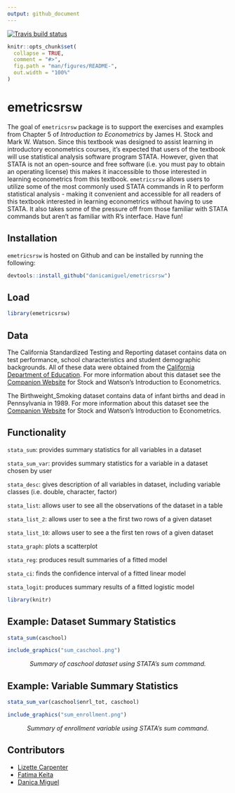 ```yaml
---
output: github_document
---
```


<!-- README.md is generated from README.Rmd. Please edit that file -->
<!-- badges: start -->
[![Travis build status](https://travis-ci.org/danicamiguel/emetricsrsw.svg?branch=master)](https://travis-ci.org/danicamiguel/emetricsrsw)
<!-- badges: end -->

```r
knitr::opts_chunk$set(
  collapse = TRUE,
  comment = "#>",
  fig.path = "man/figures/README-",
  out.width = "100%"
)
```

# emetricsrsw

The goal of `emetricsrsw` package is to support the exercises and examples from Chapter 5 of *Introduction to Econometrics* by James H. Stock and Mark W. Watson. Since this textbook was designed to assist learning in introductory econometrics courses, it's expected that users of the textbook will use statistical analysis software program STATA. However, given that STATA is not an open-source and free software (i.e. you must pay to obtain an operating license) this makes it inaccessible to those interested in learning econometrics from this textbook. `emetricsrsw` allows users to utilize some of the most commonly used STATA commands in R to perform statistical analysis - making it convenient and accessible for all readers of this textbook interested in learning econometrics without having to use STATA. It also takes some of the pressure off from those familiar with STATA commands but aren't as familiar with R's interface. Have fun!

## Installation

`emetricsrsw` is hosted on Github and can be installed by running the following: 
```r
devtools::install_github("danicamiguel/emetricsrsw")
```

## Load

```r
library(emetricsrsw)
```

## Data

The California Standardized Testing and Reporting dataset contains data on test performance, school characteristics and student demographic backgrounds. All of these data were obtained from the [California Department of Education](http://www.cde.ca.gov). For more information about this dataset see the [Companion Website](https://wps.pearsoned.com/aw_stock_ie_3/178/45691/11696965.cw/index.html) for Stock and Watson's Introduction to Econometrics. 

The Birthweight_Smoking dataset contains data of infant births and dead in Pennsylvania in 1989. For more information about this dataset see the [Companion Website](https://wps.pearsoned.com/aw_stock_ie_3/178/45691/11696965.cw/index.html) for Stock and Watson's Introduction to Econometrics. 

## Functionality

`stata_sum`: provides summary statistics for all variables in a dataset

`stata_sum_var`: provides summary statistics for a variable in a dataset chosen by user

`stata_desc`: gives description of all variables in dataset, including variable classes (i.e. double, character, factor)

`stata_list`: allows user to see all the observations of the dataset in a table

`stata_list_2`: allows user to see a the first two rows of a given dataset

`stata_list_10`: allows user to see a the first ten rows of a given dataset

`stata_graph`: plots a scatterplot

`stata_reg`: produces result summaries of a fitted model

`stata_ci`: finds the confidence interval of a fitted linear model

`stata_logit`: produces summary results of a fitted logistic model


```r
library(knitr)
```

## Example: Dataset Summary Statistics 
```r
stata_sum(caschool)
```

```r
include_graphics("sum_caschool.png")
```

<center> _Summary of caschool dataset using STATA's *sum* command._ </center>

## Example: Variable Summary Statistics 
```r
stata_sum_var(caschool$enrl_tot, caschool)
```

```r
include_graphics("sum_enrollment.png")
```

<center> _Summary of enrollment variable using STATA's *sum* command._ </center>

## Contributors

- [Lizette Carpenter](https://github.com/lcarpenter20)
- [Fatima Keita](https://github.com/fatimak98)
- [Danica Miguel](https://github.com/danicamiguel)
